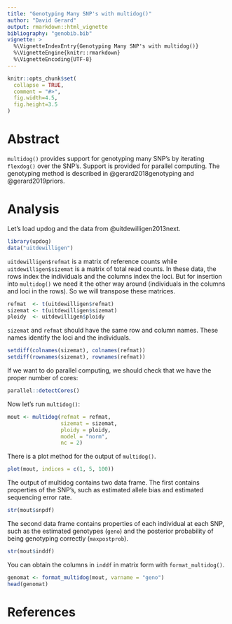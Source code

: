 ```yaml
---
title: "Genotyping Many SNP's with multidog()"
author: "David Gerard"
output: rmarkdown::html_vignette
bibliography: "genobib.bib"
vignette: >
  %\VignetteIndexEntry{Genotyping Many SNP's with multidog()}
  %\VignetteEngine{knitr::rmarkdown}
  %\VignetteEncoding{UTF-8}
---
```


```r
knitr::opts_chunk$set(
  collapse = TRUE,
  comment = "#>",
  fig.width=4.5,
  fig.height=3.5
)
```

# Abstract

`multidog()` provides support for genotyping many SNP's by iterating
`flexdog()` over the SNP's. Support is provided for parallel computing. The genotyping method
is described in @gerard2018genotyping and @gerard2019priors.

# Analysis

Let's load updog and the data from @uitdewilligen2013next.
```r
library(updog)
data("uitdewilligen")
```

`uitdewilligen$refmat` is a matrix of reference counts while 
`uitdewilligen$sizemat` is a matrix of total read counts. In these data,
the rows index the individuals and the columns index the 
loci. But for insertion into `multidog()` we need it the other way around 
(individuals in the columns and loci in the rows). 
So we will transpose these matrices.
```r
refmat  <- t(uitdewilligen$refmat)
sizemat <- t(uitdewilligen$sizemat)
ploidy  <- uitdewilligen$ploidy
```

`sizemat` and `refmat` should have the same row and column names. These names
identify the loci and the individuals.
```r
setdiff(colnames(sizemat), colnames(refmat))
setdiff(rownames(sizemat), rownames(refmat))
```

If we want to do parallel computing, we should check that we have the
proper number of cores:
```r
parallel::detectCores()
```

Now let's run `multidog()`:
```r
mout <- multidog(refmat = refmat, 
                 sizemat = sizemat, 
                 ploidy = ploidy, 
                 model = "norm",
                 nc = 2)
```

There is a plot method for the output of `multidog()`.
```r
plot(mout, indices = c(1, 5, 100))
```

The output of multidog contains two data frame. The first contains properties
of the SNP's, such as estimated allele bias and estimated sequencing error rate.

```r
str(mout$snpdf)
```

The second data frame contains properties of each individual at each SNP, such as the
estimated genotypes (`geno`) and the posterior probability of being genotyping correctly (`maxpostprob`).

```r
str(mout$inddf)
```

You can obtain the columns in `inddf` in matrix form with `format_multidog()`.

```r
genomat <- format_multidog(mout, varname = "geno")
head(genomat)
```

# References


